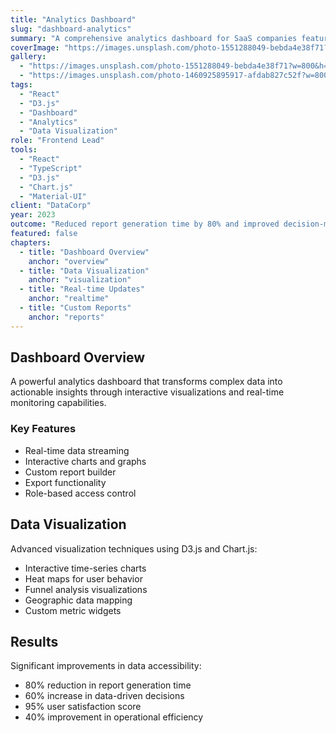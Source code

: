 ```yaml
---
title: "Analytics Dashboard"
slug: "dashboard-analytics"
summary: "A comprehensive analytics dashboard for SaaS companies featuring real-time data visualization and custom reporting."
coverImage: "https://images.unsplash.com/photo-1551288049-bebda4e38f71?w=800&h=500&fit=crop&crop=entropy&auto=format"
gallery:
  - "https://images.unsplash.com/photo-1551288049-bebda4e38f71?w=800&h=500&fit=crop&crop=entropy&auto=format"
  - "https://images.unsplash.com/photo-1460925895917-afdab827c52f?w=800&h=500&fit=crop&crop=entropy&auto=format"
tags:
  - "React"
  - "D3.js"
  - "Dashboard"
  - "Analytics"
  - "Data Visualization"
role: "Frontend Lead"
tools:
  - "React"
  - "TypeScript"
  - "D3.js"
  - "Chart.js"
  - "Material-UI"
client: "DataCorp"
year: 2023
outcome: "Reduced report generation time by 80% and improved decision-making speed"
featured: false
chapters:
  - title: "Dashboard Overview"
    anchor: "overview"
  - title: "Data Visualization"
    anchor: "visualization"
  - title: "Real-time Updates"
    anchor: "realtime"
  - title: "Custom Reports"
    anchor: "reports"
---
```


## Dashboard Overview

A powerful analytics dashboard that transforms complex data into actionable insights through interactive visualizations and real-time monitoring capabilities.

### Key Features

- Real-time data streaming
- Interactive charts and graphs
- Custom report builder
- Export functionality
- Role-based access control

## Data Visualization

Advanced visualization techniques using D3.js and Chart.js:

- Interactive time-series charts
- Heat maps for user behavior
- Funnel analysis visualizations
- Geographic data mapping
- Custom metric widgets

## Results

Significant improvements in data accessibility:
- 80% reduction in report generation time
- 60% increase in data-driven decisions
- 95% user satisfaction score
- 40% improvement in operational efficiency